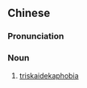 {{also|十三恐惧症}}
==Chinese==
{{zh-forms|s=十三恐惧症|type=23}}

===Pronunciation===
{{zh-pron
|m=shísān kǒngjùzhèng
|c=sap6 saam1 hung2 geoi6 zing3
|cat=n
}}

===Noun===
{{zh-noun}}

# [[triskaidekaphobia]]
